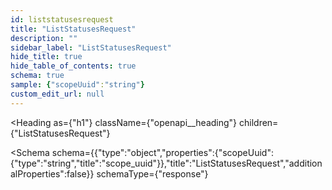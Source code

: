 ```yaml
---
id: liststatusesrequest
title: "ListStatusesRequest"
description: ""
sidebar_label: "ListStatusesRequest"
hide_title: true
hide_table_of_contents: true
schema: true
sample: {"scopeUuid":"string"}
custom_edit_url: null
---
```



<Heading
  as={"h1"}
  className={"openapi__heading"}
  children={"ListStatusesRequest"}
>
</Heading>





<Schema
  schema={{"type":"object","properties":{"scopeUuid":{"type":"string","title":"scope_uuid"}},"title":"ListStatusesRequest","additionalProperties":false}}
  schemaType={"response"}
>
  
</Schema>
            